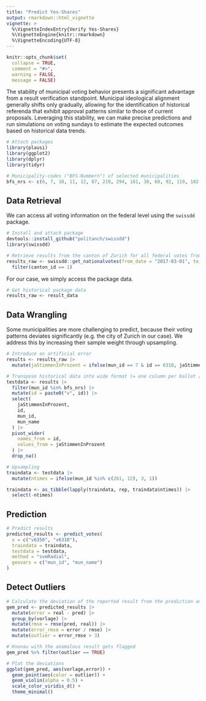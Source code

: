 ```yaml
---
title: "Predict Yes-Shares"
output: rmarkdown::html_vignette
vignette: >
  %\VignetteIndexEntry{Verify Yes-Shares}
  %\VignetteEngine{knitr::rmarkdown}
  %\VignetteEncoding{UTF-8}
---
```



```r

knitr::opts_chunk$set(
  collapse = TRUE,
  comment = "#>",
  warning = FALSE, 
  message = FALSE)

```

The stability of municipal voting behavior presents a significant advantage from a result verification standpoint. Municipal ideological alignment generally shifts only gradually, allowing for the identification of historical referenda that exhibit approval patterns similar to those of current proposals. Leveraging this stability, we can make precise predictions and run simulations on voting sundays to estimate the expected outcomes based on historical data trends.

```r

# Attach packages
library(plausi)
library(ggplot2)
library(dplyr)
library(tidyr)

# Municipality-codes ("BFS-Nummern") of selected municipalities
bfs_nrs <- c(6, 7, 10, 11, 12, 87, 219, 294, 181, 38, 60, 92, 119, 182, 218, 261)

```

## Data Retrieval

We can access all voting information on the federal level using the `swissdd` package.

```r

# Install and attach package
devtools::install_github("politanch/swissdd")
library(swissdd)

# Retrieve results from the canton of Zurich for all federal votes from 2017-03-01 until 2020-09-27
results_raw <- swissdd::get_nationalvotes(from_date = "2017-03-01", to_date = "2020-09-27") |> 
  filter(canton_id == 1)

```

For our case, we simply access the package data.

```r

# Get historical package data
results_raw <- result_data

```

## Data Wrangling

Some municipalities are more challenging to predict, because their voting patterns deviates significantly (e.g. the city of Zurich in our case). We address this by increasing their sample weight through upsampling.

```r

# Introduce an artificial error
results <- results_raw |> 
  mutate(jaStimmenInProzent = ifelse(mun_id == 7 & id == 6310, jaStimmenInProzent + 15, jaStimmenInProzent))

# Transpose historical data into wide format (= one column per ballot / vote topic)
testdata <- results |> 
  filter(mun_id %in% bfs_nrs) |>  
  mutate(id = paste0("v", id)) |> 
  select(
    jaStimmenInProzent, 
    id, 
    mun_id, 
    mun_name
  ) |> 
  pivot_wider(
    names_from = id, 
    values_from = jaStimmenInProzent
  ) |>  
  drop_na()

# Upsampling
traindata <- testdata |> 
  mutate(ntimes = ifelse(mun_id %in% c(261, 12), 3, 1)) 

traindata <- as_tibble(lapply(traindata, rep, traindata$ntimes)) |> 
  select(-ntimes)

```

## Prediction

```r

# Predict results
predicted_results <- predict_votes(
  x = c("v6350", "v6310"),
  traindata = traindata, 
  testdata = testdata,
  method = "svmRadial",
  geovars = c("mun_id", "mun_name")
)

```

## Detect Outliers

```r

# Calculate the deviation of the reported result from the prediction and flag values that deviate by more than three RMSE as anomalous
gem_pred <- predicted_results |> 
  mutate(error = real - pred) |>  
  group_by(vorlage) |> 
  mutate(rmse = rmse(pred, real)) |>  
  mutate(error_rmse = error / rmse) |>    
  mutate(outlier = error_rmse > 3)

# Knonau with the anomalous result gets flagged
gem_pred %>% filter(outlier == TRUE)

# Plot the deviations
ggplot(gem_pred, aes(vorlage,error)) +
  geom_point(aes(color = outlier)) +
  geom_violin(alpha = 0.5) +
  scale_color_viridis_d() +
  theme_minimal()

```
